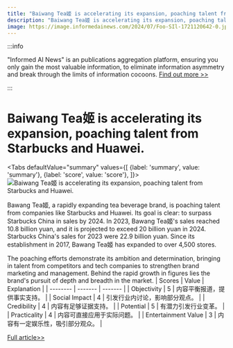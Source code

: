 ```yaml
---
title: "Baiwang Tea姬 is accelerating its expansion, poaching talent from Starbucks and Huawei."
description: "Baiwang Tea姬 is accelerating its expansion, poaching talent from Starbucks and Huawei."
image: https://image.informedainews.com/2024/07/Foo-SIl-1721120642-0.jpg
---
```



:::info

"Informed AI News" is an publications aggregation platform, ensuring you only gain the most valuable information, to eliminate information asymmetry and break through the limits of information cocoons.  [Find out more >>](/)

:::

# Baiwang Tea姬 is accelerating its expansion, poaching talent from Starbucks and Huawei.


<Tabs
	defaultValue="summary"
	values={[
	{label: 'summary', value: 'summary'},
	{label: 'score', value: 'score'},
]}>
<TabItem value="summary">
<img
  src="https://image.informedainews.com/2024/07/Foo-SIl-1721120642-0.jpg"
  alt="Baiwang Tea姬 is accelerating its expansion, poaching talent from Starbucks and Huawei."
/>



Bawang Tea姬, a rapidly expanding tea beverage brand, is poaching talent from companies like Starbucks and Huawei. Its goal is clear: to surpass Starbucks China in sales by 2024. In 2023, Bawang Tea姬's sales reached 10.8 billion yuan, and it is projected to exceed 20 billion yuan in 2024. Starbucks China's sales for 2023 were 22.9 billion yuan. Since its establishment in 2017, Bawang Tea姬 has expanded to over 4,500 stores.

The poaching efforts demonstrate its ambition and determination, bringing in talent from competitors and tech companies to strengthen brand marketing and management. Behind the rapid growth in figures lies the brand's pursuit of depth and breadth in the market.
</TabItem>
<TabItem value="score">
	| Scores     | Value   | Explanation |
	| -------- | ------- | ------- |
	| Objectivity  | 5    | 内容平衡报道，提供事实支持。    |
	| Social Impact | 4     | 引发行业内讨论，影响部分观点。    |
	| Credibility    | 4    | 内容有足够证据支持。    |
	| Potential    | 5    | 有潜力引发行业变革。    |
	| Practicality    | 4    | 内容可直接应用于实际问题。    |
	| Entertainment Value    | 3    | 内容有一定娱乐性，吸引部分观众。    |
</TabItem>
</Tabs>

[Full article>>](https://www.cnbeta.com.tw/articles/tech/1438364.htm)
